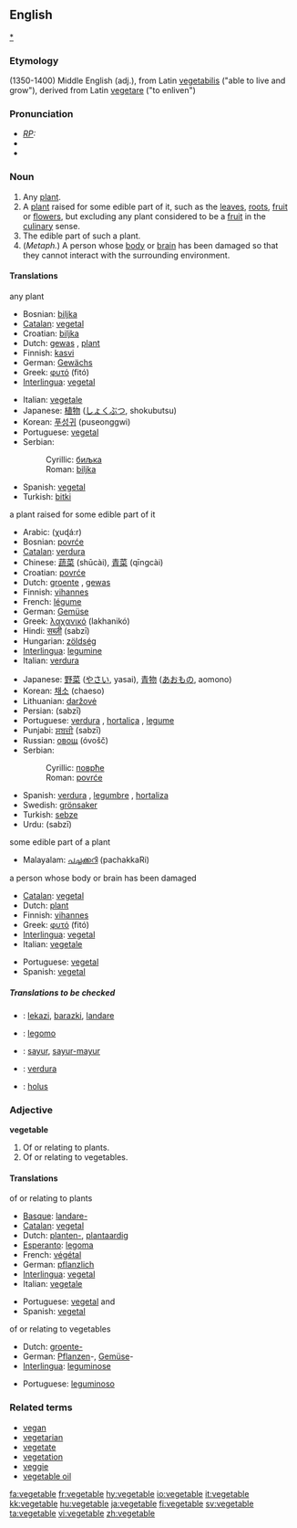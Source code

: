 ==English==
[[category:Vegetables|*]]
===Etymology===
(1350-1400) Middle English (adj.), from Latin [[vegetabilis]] ("able to live and grow"), derived from Latin [[vegetare]] ("to enliven")

===Pronunciation===
*''[[RP]]:'' {{IPA|/ˈvedʒtəbl/}}
*{{SAMPA|/"vEdZ(@)t@b(@)l/}}
*{{audio|en-us-vegetable.ogg|Audio (US)}}

===Noun===
{{en-noun}}

# Any [[plant]].
# A [[plant]] raised for some edible part of it, such as the [[leaves]], [[roots]], [[fruit]] or [[flower]]s, but excluding any plant considered to be a [[fruit]] in the [[culinary]] sense.
# The edible part of such a plant.
# (''Metaph.'') A person whose [[body]] or [[brain]] has been damaged so that they cannot interact with the surrounding environment.

====Translations====
;any plant
{{top}}
*Bosnian: [[biljka#Bosnian|biljka]] {{f}}
*[[Catalan]]: [[vegetal]] {{m}}
*Croatian: [[biljka#Croatian|biljka]] {{f}}
*Dutch: [[gewas]] {{n}}, [[plant#Dutch|plant]] {{mf}}
*Finnish: [[kasvi]]
*German: [[Gewächs]] {{n}}
*Greek: [[φυτό]] (fitó) {{n}}
*[[Interlingua]]: [[vegetal]]
{{mid}}
*Italian: [[vegetale]] {{m}}
*Japanese: [[植物]] ([[しょくぶつ]], shokubutsu)
*Korean: [[푸성귀]] (puseonggwi)
*Portuguese: [[vegetal]] {{m}}
*Serbian:
*:Cyrillic: [[биљка#Serbian|биљка]] {{f}}
*:Roman: [[biljka#Serbian|biljka]] {{f}}
*Spanish: [[vegetal]] {{m}}
*Turkish: [[bitki]]
{{bottom}}

;a plant raised for some edible part of it
{{top}}
*Arabic: {{ARchar|[[خضار]]}} (χuɖá:r)
*Bosnian: [[povrće]] {{p}}
*[[Catalan]]: [[verdura]] {{f}}
*Chinese: [[蔬菜]] (shūcài), [[青菜]] (qīngcài)
*Croatian: [[povrće]] {{p}}
*Dutch: [[groente]] {{f}}, [[gewas]] {{n}}
*Finnish: [[vihannes]]
*French: [[légume]] {{f}}
*German: [[Gemüse]] {{n}}
*Greek: [[λαχανικό]] (lakhanikó) {{n}}
*Hindi: [[सब्ज़ी]] (sabzī)
*Hungarian: [[zöldség]]
*[[Interlingua]]: [[legumine]]
*Italian: [[verdura]] {{f}}
{{mid}}
*Japanese: [[野菜]] ([[やさい]], yasai), [[青物]] ([[あおもの]], aomono)
*Korean: [[채소]] (chaeso)
*Lithuanian: [[daržovė]] {{f}}
*Persian: {{FAchar|[[سبزی]]}} (sabzī)
*Portuguese: [[verdura]] {{f}}, [[hortaliça]] {{f}}, [[legume]] {{m}}
*Punjabi: [[ਸਬਜ਼ੀ]] (sabzī)
*Russian: [[овощ]] (óvošč) {{m}}
*Serbian:
*:Cyrillic: [[поврће#Serbian|поврће]] {{p}}
*:Roman: [[povrće#Serbian|povrće]] {{p}}
*Spanish: [[verdura]] {{f}}, [[legumbre]] {{m}}, [[hortaliza]] {{f}}
*Swedish: [[grönsaker]]
*Turkish: [[sebze]]
*Urdu: {{URchar|[[سبزی]]}} (sabzī)
{{bottom}}

;some edible part of a plant
{{top}}
*Malayalam: [[പച്ചക്കറി]] (pachakkaRi)
{{bottom}}

;a person whose body or brain has been damaged
{{top}}
*[[Catalan]]: [[vegetal]] {{m}}
*Dutch: [[plant#Dutch|plant]] {{m}}
*Finnish: [[vihannes]]
*Greek: [[φυτό]] (fitó) {{n}}
*[[Interlingua]]: [[vegetal]]
*Italian: [[vegetale]] {{m}}
{{mid}}
*Portuguese: [[vegetal]] {{m}}
*Spanish: [[vegetal]] {{m}}
{{bottom}}

=====Translations to be checked=====
{{checktrans}}

*{{ttbc|Basque}}: [[lekazi]], [[barazki]], [[landare]]
*{{ttbc|Esperanto}}: [[legomo]]
*{{ttbc|Indonesian}}: [[sayur]], [[sayur-mayur]]
*{{ttbc|Interlingua}}: [[verdura]]
*{{ttbc|Latin}}: [[holus]]

===Adjective===
'''vegetable'''

# Of or relating to plants.
# Of or relating to vegetables.

====Translations====
;of or relating to plants
{{top}}
*[[Basque]]: [[landare-]]
*[[Catalan]]: [[vegetal]]
*Dutch: [[planten-]], [[plantaardig]]
*[[Esperanto]]: [[legoma]]
*French: [[végétal]]
*German: [[pflanzlich]]
*[[Interlingua]]: [[vegetal]]
*Italian: [[vegetale]]
{{mid}}
*Portuguese: [[vegetal]] {{m}} and {{f}}
*Spanish: [[vegetal]]
{{bottom}}

;of or relating to vegetables
{{top}}
*Dutch: [[groente-]]
*German: [[Pflanzen]]-, [[Gemüse]]-
*[[Interlingua]]: [[leguminose]]
{{mid}}
*Portuguese: [[leguminoso]] {{m}}
{{bottom}}

===Related terms===
*[[vegan]]
*[[vegetarian]]
*[[vegetate]]
*[[vegetation]]
*[[veggie]]
*[[vegetable oil]]

[[fa:vegetable]]
[[fr:vegetable]]
[[hy:vegetable]]
[[io:vegetable]]
[[it:vegetable]]
[[kk:vegetable]]
[[hu:vegetable]]
[[ja:vegetable]]
[[fi:vegetable]]
[[sv:vegetable]]
[[ta:vegetable]]
[[vi:vegetable]]
[[zh:vegetable]]